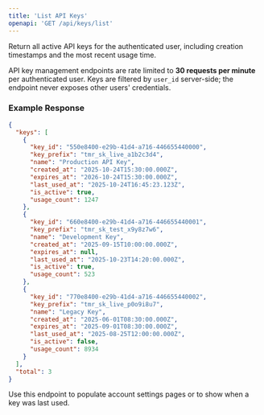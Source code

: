 ```yaml
---
title: 'List API Keys'
openapi: 'GET /api/keys/list'
---
```


Return all active API keys for the authenticated user, including creation timestamps and the most recent usage time.

<Info>
API key management endpoints are rate limited to <strong>30 requests per minute</strong> per authenticated user.
</Info>

<Info>
Keys are filtered by <code>user_id</code> server-side; the endpoint never exposes other users' credentials.
</Info>

### Example Response

```json
{
  "keys": [
    {
      "key_id": "550e8400-e29b-41d4-a716-446655440000",
      "key_prefix": "tmr_sk_live_a1b2c3d4",
      "name": "Production API Key",
      "created_at": "2025-10-24T15:30:00.000Z",
      "expires_at": "2026-10-24T15:30:00.000Z",
      "last_used_at": "2025-10-24T16:45:23.123Z",
      "is_active": true,
      "usage_count": 1247
    },
    {
      "key_id": "660e8400-e29b-41d4-a716-446655440001",
      "key_prefix": "tmr_sk_test_x9y8z7w6",
      "name": "Development Key",
      "created_at": "2025-09-15T10:00:00.000Z",
      "expires_at": null,
      "last_used_at": "2025-10-23T14:20:00.000Z",
      "is_active": true,
      "usage_count": 523
    },
    {
      "key_id": "770e8400-e29b-41d4-a716-446655440002",
      "key_prefix": "tmr_sk_live_p0o9i8u7",
      "name": "Legacy Key",
      "created_at": "2025-06-01T08:30:00.000Z",
      "expires_at": "2025-09-01T08:30:00.000Z",
      "last_used_at": "2025-08-25T12:00:00.000Z",
      "is_active": false,
      "usage_count": 8934
    }
  ],
  "total": 3
}
```

Use this endpoint to populate account settings pages or to show when a key was last used.
